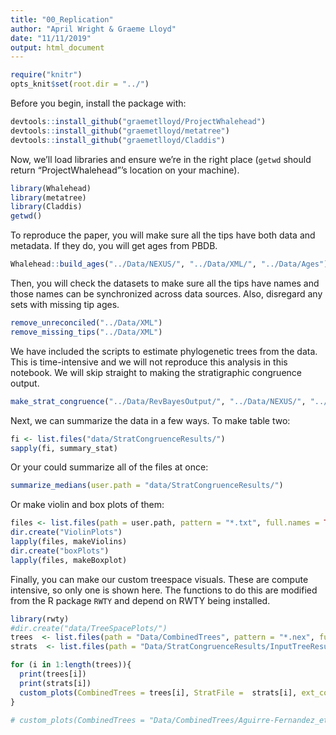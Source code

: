 ```yaml
---
title: "00_Replication"
author: "April Wright & Graeme Lloyd"
date: "11/11/2019"
output: html_document
---
```


```r
require("knitr")
opts_knit$set(root.dir = "../")
```

Before you begin, install the package with:

```r
devtools::install_github("graemetlloyd/ProjectWhalehead")
devtools::install_github("graemetlloyd/metatree")
devtools::install_github("graemetlloyd/Claddis")
```

Now, we'll load libraries and ensure we're in the right place (`getwd` should return "ProjectWhalehead"'s location on your machine).

```r
library(Whalehead)
library(metatree)
library(Claddis)
getwd()
```


To reproduce the paper, you will make sure all the tips have both data and metadata. If they do, you will get ages from PBDB.

```r
Whalehead::build_ages("../Data/NEXUS/", "../Data/XML/", "../Data/Ages")
```

Then, you will check the datasets to make sure all the tips have names and those names can be synchronized across data sources. Also, disregard any sets with missing tip ages.

```r
remove_unreconciled("../Data/XML")
remove_missing_tips("../Data/XML")
```

We have included the scripts to estimate phylogenetic trees from the data. This is time-intensive and we will not reproduce this analysis in this notebook. We will skip straight to making the stratigraphic congruence output.

```r
make_strat_congruence("../Data/RevBayesOutput/", "../Data/NEXUS/", "../Data/Ages/", "../Data/MPTS/", "revbayes_output", "parsimony_out")
```

Next, we can summarize the data in a few ways.  To make table two:

```r
fi <- list.files("data/StratCongruenceResults/")
sapply(fi, summary_stat)
```

Or your could summarize all of the files at once:

```r
summarize_medians(user.path = "data/StratCongruenceResults/")
```

Or make violin and box plots of them:

```r
files <- list.files(path = user.path, pattern = "*.txt", full.names = TRUE, recursive = FALSE)
dir.create("ViolinPlots")
lapply(files, makeViolins)
dir.create("boxPlots")
lapply(files, makeBoxplot)
```

Finally, you can make our custom treespace visuals. These are compute intensive, so only one is shown here. The functions to do this are modified from the R package `RWTY` and depend on RWTY being installed.

```r
library(rwty)
#dir.create("data/TreeSpacePlots/")
trees  <- list.files(path = "Data/CombinedTrees", pattern = "*.nex", full.names = TRUE, recursive = FALSE)
strats  <- list.files(path = "Data/StratCongruenceResults/InputTreeResults", pattern = "*.txt", full.names = TRUE, recursive = FALSE)

for (i in 1:length(trees)){
  print(trees[i])
  print(strats[i])
  custom_plots(CombinedTrees = trees[i], StratFile =  strats[i], ext_columns = c("MIG", "Bayes"))
}

# custom_plots(CombinedTrees = "Data/CombinedTrees/Aguirre-Fernandez_etal_2009a.nex", StratFile =  "Data/StratCongruenceResults/InputTreeResults/Aguirre-Fernandez_etal_2009a.txt", ext_columns = c("MIG", "Bayes"))
```
